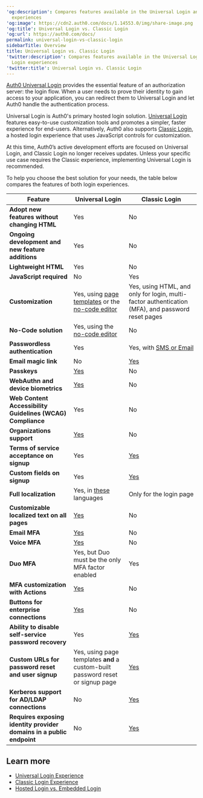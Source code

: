 ---
'og:description': Compares features available in the Universal Login and Classic Login
  experiences
'og:image': https://cdn2.auth0.com/docs/1.14553.0/img/share-image.png
'og:title': Universal Login vs. Classic Login
'og:url': https://auth0.com/docs/
permalink: universal-login-vs-classic-login
sidebarTitle: Overview
title: Universal Login vs. Classic Login
'twitter:description': Compares features available in the Universal Login and Classic
  Login experiences
'twitter:title': Universal Login vs. Classic Login
---
[Auth0 Universal Login](/docs/authenticate/login/auth0-universal-login) provides the essential feature of an <Tooltip tip="Authorization Server: Centralized server that contributes to defining the boundaries of a user’s access. For example, your authorization server can control the data, tasks, and features available to a user." cta="View Glossary" href="/docs/glossary?term=authorization+server">authorization server</Tooltip>: the login flow. When a user needs to prove their identity to gain access to your application, you can redirect them to <Tooltip tip="Authorization Server: Centralized server that contributes to defining the boundaries of a user’s access. For example, your authorization server can control the data, tasks, and features available to a user." cta="View Glossary" href="/docs/glossary?term=Universal+Login">Universal Login</Tooltip> and let Auth0 handle the authentication process.

Universal Login is Auth0's primary hosted login solution. [Universal Login](/docs/authenticate/login/auth0-universal-login/universal-login-vs-classic-login/universal-experience) features easy-to-use customization tools and promotes a simpler, faster experience for end-users. Alternatively, Auth0 also supports [Classic Login](/docs/authenticate/login/auth0-universal-login/universal-login-vs-classic-login/classic-experience), a hosted login experience that uses JavaScript controls for customization.

<Warning>

At this time, Auth0’s active development efforts are focused on Universal Login, and Classic Login no longer receives updates. Unless your specific use case requires the Classic experience, implementing Universal Login is recommended.

</Warning>

To help you choose the best solution for your needs, the table below compares the features of both login experiences.

<table class="table"><thead>
<tr>
<th><strong>Feature</strong></th>
<th><strong>Universal Login</strong></th>
<th><strong>Classic Login</strong></th>
</tr>
</thead>
<tbody>
<tr>
<td><strong>Adopt new features without changing HTML</strong></td>
<td>Yes</td>
<td>No</td>
</tr>
<tr>
<td><strong>Ongoing development and new feature additions</strong></td>
<td>Yes</td>
<td>No</td>
</tr>
<tr>
<td><strong>Lightweight HTML</strong></td>
<td>Yes</td>
<td>No</td>
</tr>
<tr>
<td><strong>JavaScript required</strong></td>
<td>No</td>
<td>Yes</td>
</tr>
<tr>
<td><strong>Customization</strong></td>
<td>Yes, using <a href="/docs/customize/login-pages/universal-login/customize-templates" title="Universal login page templates">page templates</a> or the <a href="/docs/customize/login-pages/universal-login/customize-themes">no-code editor</a></td>
<td>Yes, using HTML, and only for login, multi-factor authentication (MFA), and password reset pages</td>
</tr>
<tr>
<td><strong>No-Code solution</strong></td>
<td>Yes, using the <a href="/docs/customize/login-pages/universal-login/customize-themes">no-code editor</a></td>
<td>No</td>
</tr>
<tr>
<td><strong>Passwordless authentication</strong></td>
<td>Yes</td>
<td>Yes, with <a href="/docs/authenticate/identity-providers/passwordless">SMS or Email</a></td>
</tr>
<tr>
<td><strong>Email magic link</strong></td>
<td>No</td>
<td><a href="/docs/authenticate/passwordless/authentication-methods/email-magic-link">Yes</a></td>
</tr>
<tr>
<td><strong>Passkeys</strong></td>
<td><a href="/docs/authenticate/database-connections/passkeys" title="Passkeys">Yes</a></td>
<td>No</td>
</tr>
<tr>
<td><strong>WebAuthn and device biometrics</strong></td>
<td><a href="/docs/secure/multi-factor-authentication/fido-authentication-with-webauthn">Yes</a></td>
<td>No</td>
</tr>
<tr>
<td><strong>Web Content Accessibility Guidelines (WCAG) Compliance</strong></td>
<td>Yes</td>
<td>No</td>
</tr>
<tr>
<td><strong>Organizations support</strong></td>
<td><a href="/docs/manage-users/organizations">Yes</a></td>
<td>No</td>
</tr>
<tr>
<td><strong>Terms of service acceptance on signup</strong></td>
<td>Yes</td>
<td><a href="/docs/libraries/lock/lock-configuration#showterms-boolean-">Yes</a></td>
</tr>
<tr>
<td><strong>Custom fields on signup</strong></td>
<td>Yes</td>
<td><a href="/docs/libraries/lock/lock-configuration#additionalsignupfields-array-">Yes</a></td>
</tr>
<tr>
<td><strong>Full localization</strong></td>
<td>Yes, in <a href="/docs/customize/internationalization-and-localization/universal-login-internationalization">these</a> languages</td>
<td>Only for the login page</td>
</tr>
<tr>
<td><strong>Customizable localized text on all pages</strong></td>
<td><a href="/docs/customize/login-pages/universal-login/customize-text-elements">Yes</a></td>
<td>No</td>
</tr>
<tr>
<td><strong>Email MFA</strong></td>
<td><a href="/docs/secure/multi-factor-authentication/multi-factor-authentication-factors/configure-email-notifications-for-mfa">Yes</a></td>
<td>No</td>
</tr>
<tr>
<td><strong>Voice MFA</strong></td>
<td><a href="/docs/secure/multi-factor-authentication/multi-factor-authentication-factors/configure-sms-voice-notifications-mfa">Yes</a></td>
<td>No</td>
</tr>
<tr>
<td><strong>Duo MFA</strong></td>
<td>Yes, but Duo must be the only MFA factor enabled</td>
<td>Yes</td>
</tr>
<tr>
<td><strong>MFA customization with Actions</strong></td>
<td><a href="/docs/secure/multi-factor-authentication/customize-mfa/customize-mfa-selection-universal-login">Yes</a></td>
<td>No</td>
</tr>
<tr>
<td><strong>Buttons for enterprise connections</strong></td>
<td><a href="/docs/authenticate/login/auth0-universal-login/identifier-first#define-home-realm-discovery-identity-providers">Yes</a></td>
<td>No</td>
</tr>
<tr>
<td><strong>Ability to disable self-service password recovery</strong></td>
<td>Yes</td>
<td><a href="/docs/libraries/lock/lock-configuration#allowforgotpassword-boolean">Yes</a></td>
</tr>
<tr>
<td><strong>Custom URLs for password reset and user signup</strong></td>
<td>Yes, using page templates <strong>and</strong> a custom-built password reset or signup page</td>
<td><a href="/docs/libraries/lock/lock-configuration#forgotpasswordlink-string-">Yes</a></td>
</tr>
<tr>
<td><strong>Kerberos support for AD/LDAP connections</strong></td>
<td>No</td>
<td><a href="/docs/authenticate/identity-providers/enterprise-identity-providers/active-directory-ldap/ad-ldap-connector/configure-ad-ldap-connector-with-kerberos#auto-login-with-lock">Yes</a></td>
</tr>
<tr>
<td><strong>Requires exposing identity provider domains in a public endpoint</strong></td>
<td>No</td>
<td><a href="/docs/get-started/tenant-settings#advanced">Yes</a></td>
</tr>
</tbody>
</table>

## Learn more

* [Universal Login Experience](/docs/authenticate/login/auth0-universal-login/universal-login-vs-classic-login/universal-experience)
* [Classic Login Experience](/docs/authenticate/login/auth0-universal-login/universal-login-vs-classic-login/classic-experience)
* [Hosted Login vs. Embedded Login](/docs/authenticate/login/universal-vs-embedded-login)